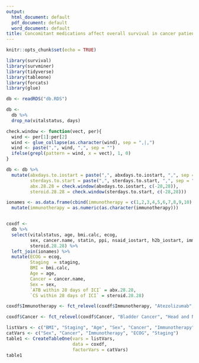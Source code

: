 ```yaml
---
output:
  html_document: default
  pdf_document: default
  word_document: default
title: Concomitant medications affect overall survival in cancer patients undergoing immunotherapy
---
```


```r
knitr::opts_chunk$set(echo = TRUE)

library(survival)
library(survminer)
library(tidyverse)
library(tableone)
library(forcats)
library(glue)
```

```r

db <- readRDS("db.RDS")

db <-
  db %>%
  drop_na(vitalstatus, days)
```

```r
check.window <- function(vect, per){
  wind <- per[1]:per[2]
  wind <- glue_collapse(as.character(wind), sep = ",|,")
  wind <- paste(",", wind, ",", sep = "")
  ifelse(grepl(pattern = wind, x = vect), 1, 0)
}

db <- db %>%
  mutate(abxdays.to.iostart = paste(",", abxdays.to.iostart, ",", sep = ""),
         sterdays.to.start = paste(",", sterdays.to.start, ",", sep = ""),
         abx.28.28 = check.window(abxdays.to.iostart, c(-28,28)),
         steroid.28.28 = check.window(sterdays.to.start, c(-28,28)))
```


```r
ionames <- as.data.frame(cbind(immunotherapy = c(1,2,3,4,5,6,7,8,9,10), Immunotherapy = c("Nivolumab", "Pembrolizumab", "Atezolizumab", "Ipilimumab", "Nivolumab + Ipilimumab", "Durvalumab + Tremelimumab", "Tremelimumab", "Nivolumab + Chemotherapy", "Durvalumab", "Other"))) %>%
  mutate(immunotherapy = as.numeric(as.character(immunotherapy)))


coxdf <- 
  db %>%
  select(vitalstatus, age, bmi.calc, ecog,
         sex, cancer.name, statin, ppi, nsaid_iostart, h2b_iostart, immunotherapy, other_io, staging, abx.28.28,
         steroid.28.28) %>%
  left_join(ionames) %>%
  mutate(ECOG = ecog,
         Staging  = staging,
         BMI = bmi.calc,
         Age = age,
         Cancer = cancer.name, 
         Sex = sex,
         `ATB within 28 days of ICI` = abx.28.28,
         `CS within 28 days of ICI` = steroid.28.28)

coxdf$Immunotherapy <- fct_relevel(coxdf$Immunotherapy, "Atezolizumab", "Durvalumab", "Durvalumab + Tremelimumab", "Ipilimumab", "Nivolumab", "Nivolumab + Ipilimumab", "Nivolumab + Chemotherapy", "Pembrolizumab", "Tremelimumab", "Other")

coxdf$Cancer <- fct_relevel(coxdf$Cancer, "Bladder Cancer", "Head and Neck Carcinoma", "Melanoma", "Non-Small Cell Lung Cancer", "Renal Cell Carcinoma", "Sarcoma", "Other")
```

```r
listVars <- c("BMI", "Staging", "Age", "Sex", "Cancer", "Immunotherapy", "ECOG", "ATB within 28 days of ICI", "CS within 28 days of ICI")
catVars <- c("Sex", "Cancer", "Immunotherapy", "ECOG", "Staging")
table1 <- CreateTableOne(vars = listVars,
                         data = coxdf,
                         factorVars = catVars)
table1
```



